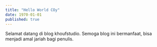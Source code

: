 ```yaml
---
title: "Hello World COy"
date: 1970-01-01
published: true
---
```


Selamat datang di blog khoufstudio. Semoga blog ini bermanfaat, bisa menjadi amal jariah bagi penulis. 
